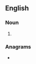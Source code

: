 ==English==

===Noun===
{{head|en|noun plural form}}

# {{plural of|teasle|lang=en}}

===Anagrams===
* {{anagrams|en|leasest|sealest|steales|tealess|teasels}}